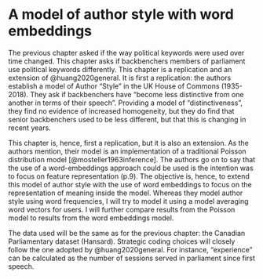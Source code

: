 # A model of author style with word embeddings

The previous chapter asked if the way political keywords were used over time changed. This chapter asks if backbenchers members of parliament use political keywords differently. This chapter is a replication and an extension of @huang2020general. It is first a replication: the authors establish a model of Author “Style” in the UK House of Commons (1935-2018). They ask if backbenchers have “become less distinctive from one another in terms of their speech”. Providing a model of “distinctiveness”, they find no evidence of increased homogeneity, but they do find that senior backbenchers used to be less different, but that this is changing in recent years. 

This chapter is, hence, first a replication, but it is also an extension. As the authors mention, their model is an implementation of a traditional Poisson distribution model [@mosteller1963inference]. The authors go on to say that the use of a word-embeddings approach could be used is the intention was to focus on feature representation (p.9). The objective is, hence, to extend this model of author style with the use of word embeddings to focus on the representation of meaning inside the model. Whereas they model author style using word frequencies, I will try to model it using a model averaging word vectors for users. I will further compare results from the Poisson model to results from the word embeddings model.

The data used will be the same as for the previous chapter: the Canadian Parliamentary dataset (Hansard). Strategic coding choices will closely follow the one adopted by @huang2020general. For instance, “experience” can be calculated as the number of sessions served in parliament since first speech.   

